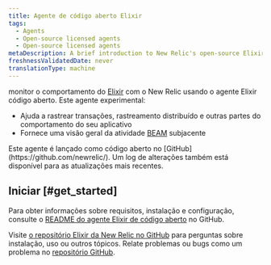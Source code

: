 ```yaml
---
title: Agente de código aberto Elixir
tags:
  - Agents
  - Open-source licensed agents
  - Open-source licensed agents
metaDescription: A brief introduction to New Relic's open-source Elixir agent.
freshnessValidatedDate: never
translationType: machine
---
```


monitor o comportamento do [Elixir](https://github.com/newrelic/elixir_agent) com o New Relic usando o agente Elixir código aberto. Este agente experimental:

* Ajuda a rastrear transações, rastreamento distribuído e outras partes do comportamento do seu aplicativo
* Fornece uma visão geral da atividade [BEAM](http://erlang.org/faq/implementations.html#idp32950544) subjacente

<Callout variant="tip">
  Este agente é lançado como código aberto no [GitHub](https://github.com/newrelic/). Um log de alterações também está disponível para as atualizações mais recentes.
</Callout>

## Iniciar [#get_started]

Para obter informações sobre requisitos, instalação e configuração, consulte o [README do agente Elixir de código aberto](https://github.com/newrelic/elixir_agent/blob/master/README.md) no GitHub.

Visite [o repositório Elixir da New Relic no GitHub](https://github.com/newrelic/elixir_agent) para perguntas sobre instalação, uso ou outros tópicos. Relate problemas ou bugs como um problema no [repositório GitHub](https://github.com/newrelic/elixir_agent/issues).

<InstallFeedback/>